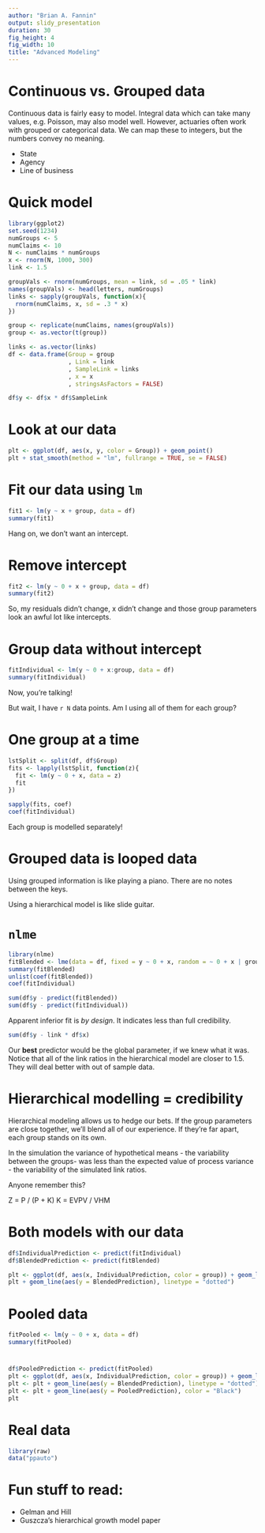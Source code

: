 ```yaml
---
author: "Brian A. Fannin"
output: slidy_presentation
duration: 30
fig_height: 4
fig_width: 10
title: "Advanced Modeling"
---
```


# Continuous vs. Grouped data

Continuous data is fairly easy to model. Integral data which can take many values, e.g. Poisson, may also model well. However, actuaries often work with grouped or categorical data. We can map these to integers, but the numbers convey no meaning.

* State
* Agency
* Line of business

# Quick model

```r
library(ggplot2)
set.seed(1234)
numGroups <- 5
numClaims <- 10
N <- numClaims * numGroups
x <- rnorm(N, 1000, 300)
link <- 1.5

groupVals <- rnorm(numGroups, mean = link, sd = .05 * link)
names(groupVals) <- head(letters, numGroups)
links <- sapply(groupVals, function(x){
  rnorm(numClaims, x, sd = .3 * x)
})

group <- replicate(numClaims, names(groupVals))
group <- as.vector(t(group))

links <- as.vector(links)
df <- data.frame(Group = group
                 , Link = link
                 , SampleLink = links
                 , x = x
                 , stringsAsFactors = FALSE)

df$y <- df$x * df$SampleLink
```


# Look at our data

```r
plt <- ggplot(df, aes(x, y, color = Group)) + geom_point() 
plt + stat_smooth(method = "lm", fullrange = TRUE, se = FALSE)
```

# Fit our data using `lm`

```r
fit1 <- lm(y ~ x + group, data = df)
summary(fit1)
```

Hang on, we don't want an intercept.

# Remove intercept

```r
fit2 <- lm(y ~ 0 + x + group, data = df)
summary(fit2)
```

So, my residuals didn't change, x didn't change and those group parameters look an awful lot like intercepts.

# Group data without intercept

```r
fitIndividual <- lm(y ~ 0 + x:group, data = df)
summary(fitIndividual)
```

Now, you're talking!

But wait, I have `r N` data points. Am I using all of them for each group?

# One group at a time

```r
lstSplit <- split(df, df$Group)
fits <- lapply(lstSplit, function(z){
  fit <- lm(y ~ 0 + x, data = z)
  fit
})

sapply(fits, coef)
coef(fitIndividual)
```

Each group is modelled separately!

# Grouped data is looped data

Using grouped information is like playing a piano. There are no notes between the keys.

Using a hierarchical model is like slide guitar.

# `nlme`

```r
library(nlme)
fitBlended <- lme(data = df, fixed = y ~ 0 + x, random = ~ 0 + x | group)
summary(fitBlended)
unlist(coef(fitBlended))
coef(fitIndividual)
```

```r
sum(df$y - predict(fitBlended))
sum(df$y - predict(fitIndividual))
```

Apparent inferior fit is _by design_. It indicates less than full credibility.

```r
sum(df$y - link * df$x)
```

Our **best** predictor would be the global parameter, if we knew what it was. Notice that all of the link ratios in the hierarchical model are closer to 1.5. They will deal better with out of sample data.

# Hierarchical modelling = credibility

Hierarchical modeling allows us to hedge our bets. If the group parameters are close together, we'll blend all of our experience. If they're far apart, each group stands on its own. 

In the simulation the variance of hypothetical means - the variability between the groups- was less than the expected value of process variance - the variability of the simulated link ratios.

Anyone remember this?

Z = P / (P + K)
K = EVPV / VHM

# Both models with our data

```r
df$IndividualPrediction <- predict(fitIndividual)
df$BlendedPrediction <- predict(fitBlended)

plt <- ggplot(df, aes(x, IndividualPrediction, color = group)) + geom_line() + geom_point(aes(y = y))
plt + geom_line(aes(y = BlendedPrediction), linetype = "dotted")
```

# Pooled data

```r
fitPooled <- lm(y ~ 0 + x, data = df)
summary(fitPooled)
```

# 

```r
df$PooledPrediction <- predict(fitPooled)
plt <- ggplot(df, aes(x, IndividualPrediction, color = group)) + geom_line() + geom_point(aes(y = y))
plt <- plt + geom_line(aes(y = BlendedPrediction), linetype = "dotted")
plt <- plt + geom_line(aes(y = PooledPrediction), color = "Black")
plt
```

# Real data

```r
library(raw)
data("ppauto")
```


# Fun stuff to read:

* Gelman and Hill
* Guszcza's hierarchical growth model paper
